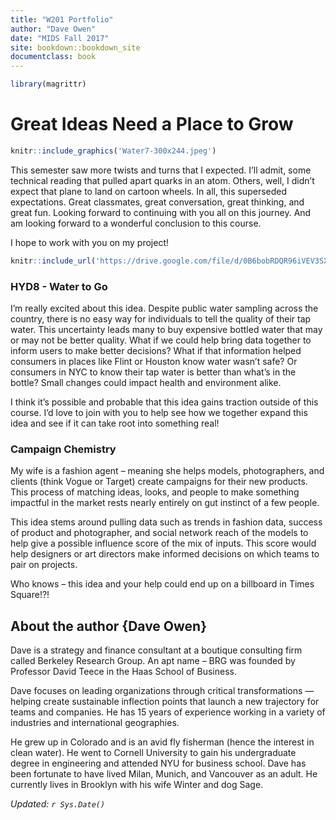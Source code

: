 ```yaml
---
title: "W201 Portfolio"
author: "Dave Owen"
date: "MIDS Fall 2017"
site: bookdown::bookdown_site
documentclass: book
---
```


<!-- This won't be displayed but it will initialize your R session. Add any R libraries you need here. -->
```r
library(magrittr)
```


# Great Ideas Need a Place to Grow

<!-- You can include images saved within your repo... -->
```r
knitr::include_graphics('Water7-300x244.jpeg')
```

This semester saw more twists and turns that I expected. I'll admit, some technical reading that pulled apart quarks in an atom. Others, well, I didn't expect that plane to land on cartoon wheels. In all, this superseded expectations. Great classmates, great conversation, great thinking, and great fun. Looking forward to continuing with you all on this journey. And am looking forward to a wonderful conclusion to this course. 

I hope to work with you on my project!

<!-- Below this line is just examples of how you can embed video from Google Drive. First you have to enable sharing, then just get the object ID which is that long string between d/ and /preview and will also be appended to any sharing link you generate for your video. -->
<p>
```r
knitr::include_url('https://drive.google.com/file/d/0B6bobRDQR96iVEV3SXJJal9CczQ/preview')
```

### HYD8 - Water to Go

I'm really excited about this idea. Despite public water sampling across the country, there is no easy way for individuals to tell the quality of their tap water. This uncertainty leads many to buy expensive bottled water that may or may not be better quality. What if we could help bring data together to inform users to make better decisions? What if that information helped consumers in places like Flint or Houston know water wasn't safe? Or consumers in NYC to know their tap water is better than what's in the bottle? Small changes could impact health and environment alike.

I think it's possible and probable that this idea gains traction outside of this course. I'd love to join with you to help see how we together expand this idea and see if it can take root into something real!

### Campaign Chemistry

My wife is a fashion agent – meaning she helps models, photographers, and clients (think Vogue or Target) create campaigns for their new products. This process of matching ideas, looks, and people to make something impactful in the market rests nearly entirely on gut instinct of a few people.

This idea stems around pulling data such as trends in fashion data, success of product and photographer, and social network reach of the models to help give a possible influence score of the mix of inputs. This score would help designers or art directors make informed decisions on which teams to pair on projects. 

Who knows – this idea and your help could end up on a billboard in Times Square!?!
 
## About the author {Dave Owen}

Dave is a strategy and finance consultant at a boutique consulting firm called Berkeley Research Group. An apt name – BRG was founded by Professor David Teece in the Haas School of Business. 

Dave focuses on leading organizations through critical transformations — helping create sustainable inflection points that launch a new trajectory for teams and companies. He has 15 years of experience working in a variety of industries and international geographies. 

He grew up in Colorado and is an avid fly fisherman (hence the interest in clean water). He went to Cornell University to gain his undergraduate degree in engineering and attended NYU for business school. Dave has been fortunate to have lived Milan, Munich, and Vancouver as an adult. He currently lives in Brooklyn with his wife Winter and dog Sage.


*Updated: `r Sys.Date()`*
